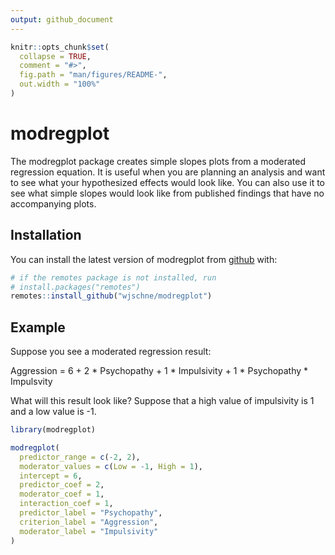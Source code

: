 ```yaml
---
output: github_document
---
```


<!-- README.md is generated from README.Rmd. Please edit that file -->

```r
knitr::opts_chunk$set(
  collapse = TRUE,
  comment = "#>",
  fig.path = "man/figures/README-",
  out.width = "100%"
)
```
# modregplot

<!-- badges: start -->
<!-- badges: end -->

The modregplot package creates simple slopes plots from a moderated regression equation. It is useful when you are planning an analysis and want to see what your hypothesized effects would look like. You can also use it to see what simple slopes would look like from published findings that have no accompanying plots.

## Installation

You can install the latest version of modregplot from [github](https://github.com) with:

``` r
# if the remotes package is not installed, run
# install.packages("remotes")
remotes::install_github("wjschne/modregplot")
```

## Example

Suppose you see a moderated regression result:

Aggression = 6 + 2 * Psychopathy + 1 * Impulsivity + 1 * Psychopathy * Impulsvity

What will this result look like? Suppose that a high value of impulsivity is 1 and a low value is -1.

```r
library(modregplot)

modregplot(
  predictor_range = c(-2, 2),
  moderator_values = c(Low = -1, High = 1),
  intercept = 6,
  predictor_coef = 2,
  moderator_coef = 1,
  interaction_coef = 1,
  predictor_label = "Psychopathy",
  criterion_label = "Aggression",
  moderator_label = "Impulsivity"
)
```


